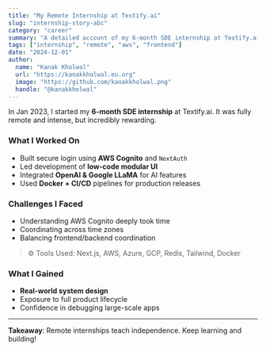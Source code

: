 ```yaml
---
title: "My Remote Internship at Textify.ai"
slug: "internship-story-abc"
category: "career"
summary: "A detailed account of my 6-month SDE internship at Textify.ai, focusing on AWS, Next.js, and AI integration."
tags: ["internship", "remote", "aws", "frontend"]
date: "2024-12-01"
author:
  name: "Kanak Kholwal"
  url: "https://kanakkholwal.eu.org"
  image: "https://github.com/kanakkholwal.png"
  handle: "@kanakkholwal"
---
```


In Jan 2023, I started my **6-month SDE internship** at Textify.ai. It was fully remote and intense, but incredibly rewarding.

### What I Worked On

- Built secure login using **AWS Cognito** and `NextAuth`
- Led development of **low-code modular UI**
- Integrated **OpenAI & Google LLaMA** for AI features
- Used **Docker + CI/CD** pipelines for production releases

### Challenges I Faced

- Understanding AWS Cognito deeply took time
- Coordinating across time zones
- Balancing frontend/backend coordination

> ⚙️ Tools Used: Next.js, AWS, Azure, GCP, Redis, Tailwind, Docker

### What I Gained

- **Real-world system design**
- Exposure to full product lifecycle
- Confidence in debugging large-scale apps

---

**Takeaway**: Remote internships teach independence. Keep learning and building!
